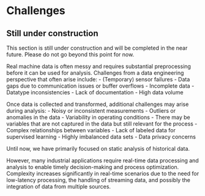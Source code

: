 # Challenges {#sec-act3}

::: {.callout-caution}
## Still under construction

This section is still under construction and will be completed in the near future.
Please do not go beyond this point for now.
:::

Real machine data is often messy and requires substantial preprocessing before it can be used for analysis.
Challenges from a data engineering perspective that often arise include:
- (Temporary) sensor failures
- Data gaps due to communication issues or buffer overflows
- Incomplete data
- Datatype inconsistencies
- Lack of documentation
- High data volume

Once data is collected and transformed, additional challenges may arise during analysis:
- Noisy or inconsistent measurements
- Outliers or anomalies in the data
- Variability in operating conditions
- There may be variables that are not captured in the data but still relevant for the process
- Complex relationships between variables
- Lack of labeled data for supervised learning
- Highly imbalanced data sets
- Data privacy concerns

Until now, we have primarily focused on static analysis of historical data.

However, many industrial applications require real-time data processing and analysis to enable timely decision-making and process optimization.
Complexity increases significantly in real-time scenarios due to the need for low-latency processing, the handling of streaming data, and possibly the integration of data from multiple sources.